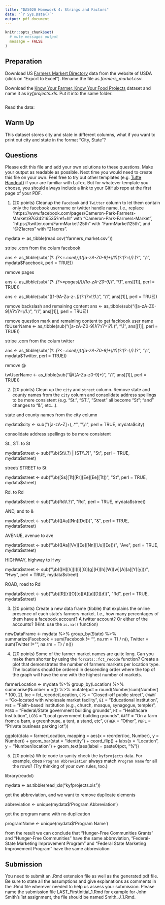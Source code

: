 ```yaml
---
title: "DA5020 Homework 4: Strings and Factors"
date: "`r Sys.Date()`"
output: pdf_document
---
```


```r
knitr::opts_chunk$set(
  # mute messages output
  message = FALSE
)
```

## Preparation

Download US [Farmers Markert Directory](https://www.ams.usda.gov/local-food-directories/farmersmarkets) data from the website of USDA (click on "Export to Excel"). Rename the file as _farmers_market.csv_.

Download the [Know Your Farmer, Know Your Food Projects](https://catalog.data.gov/dataset/know-your-farmer-know-your-food-projects) dataset and name it as _kyfprojects.xls_. Put it into the same folder.


```r

```

Read the data:


## Warm Up

This dataset stores city and state in different columns, what if you want to
print out city and state in the format "City, State"?


## Questions

Please edit this file and add your own solutions to these questions.
Make your output as readable as possible. Next time you would need to create this file on your own. Feel free to try out other templates (e.g. [Tufte Handout](http://rstudio.github.io/tufte/)) if your are familiar with LaTex. But for whatever template you choose, you should always include a link to your GitHub repo at the first page of your PDF.

1. (20 points) Cleanup the `Facebook` and `Twitter` column to let them contain only the facebook username or twitter handle name. I.e., replace "https://www.facebook.com/pages/Cameron-Park-Farmers-Market/97634216535?ref=hl" with "Cameron-Park-Farmers-Market", "https://twitter.com/FarmMarket125th" with "FarmMarket125th", and "\@21acres" with "21acres".

mydata <- as_tibble(read.csv("farmers_market.csv"))

stripe .com from the colum facebook

ans <- as_tibble(sub("(?:.*(?<=.com\\/))([a-zA-Z0-9]+\\/?)(?:(?=\\/).*)?", "\\1", 
                      mydata$Facebook, perl = TRUE))

remove pages

ans <- as_tibble(sub("(?:.*(?<=pages\\/))([a-zA-Z0-9]*)", "\\1", ans[[1]], perl = TRUE))

ans <- as_tibble(sub("([1-9A-Za-z-.]*)(?:(?=\\?).*)", "\\1", ans[[1]], perl = TRUE))

remove backslash and remaining content
ans <- as_tibble(sub("([a-zA-Z0-9]*)(?:(?=\\/).*)", "\\1", ans[[1]], perl = TRUE))

remove question mark and remaining content to get fackbook user name 
fbUserName <- as_tibble(sub("([a-zA-Z0-9]*)(?:(?=\\?).*)", "\\1", ans[[1]], perl = TRUE))



stripe .com from the colum twitter

ans <- as_tibble(sub("(?:.*(?<=.com\\/))([a-zA-Z0-9]+\\/?)(?:(?=\\/).*)?", "\\1", 
                      mydata$Twitter, perl = TRUE))

remove @

twUserName <- as_tibble(sub("@([A-Za-z0-9]+)", "\\1", ans[[1]], perl = TRUE))


2. (20 points) Clean up the `city` and `street` column. Remove state and county names from the `city` column and consolidate address spellings to be more consistent (e.g. "St.", "ST.", "Street" all become "St"; "and" changes to "&", etc...).

state and county names from the city column

mydata$city <- sub("([a-zA-Z]+),.*", "\\1", perl = TRUE, mydata$city)

consolidate address spellings to be more consistent

St., ST. to St

mydata$street <- sub("\\b(St\\.?) | (ST\\.?)", "St", perl = TRUE, mydata$street)

street/ STREET to St

mydata$street <- sub("\\b([Ss][Tt][Rr][Ee][Ee][Tt])", "St", perl = TRUE, mydata$street)

Rd. to Rd

mydata$street <- sub("\\b(Rd\\.?)", "Rd", perl = TRUE, mydata$street)

AND, and to &

mydata$street <- sub("\\b(([Aa][Nn][Dd]))", "&", perl = TRUE, mydata$street)

AVENUE, avenue to ave

mydata$street <- sub("\\b(([Aa][Vv][Ee][Nn][Uu][Ee]))", "Ave", perl = TRUE, mydata$street)

HIGHWAY, highway to Hwy

mydata$street <- sub("\\b(([H][h][I][i][G][g][H][h][W][w][A][a][Y][y]))", "Hwy", perl = TRUE, mydata$street)

ROAD, road to Rd

mydata$street <- sub("\\b([R][r][O][o][A][a][D][d])", "Rd", perl = TRUE, mydata$street)

3. (20 points) Create a new data frame (tibble) that explains the online presence of each state's farmers market. I.e., how many percentages of them have a facebook account? A twitter account? Or either of the accounts? (Hint: use the `is.na()` function)

newDataFrame <- mydata %>% group_by(State) %>% summarize(Facebook = sum(Facebook != "", 
            												na.rm = T) / n(), 
															Twitter = sum(Twitter != "", na.rm = T) / n())

4. (20 points) 
    Some of the farmer market names are quite long. Can you make them shorter by using the `forcats::fct_recode` function? Create a plot that demonstrates the number of farmers markets per location type. The locations should be ordered in descending order where the top of the graph will have the one with the highest number of markets.

farmerLocation <- mydata %>% group_by(Location) %>% summarise(Number = n()) %>% mutate(pct = round(Number/sum(Number) * 
                                                                                      100, 2), loc = fct_recode(Location, 
                                                                                                 				`CPS` = "Closed-off public street", 
                                                                                                                `CWWMF` = "Co-located with wholesale market facility", 
                                                                                                                `EI` = "Educational institution", 
                                                                                                                `FBI` = "Faith-based institution (e.g., church, mosque, synagogue, temple)", 
                                                                                                                `FGBG` = "Federal/State government building grounds", 
                                                                                                                `HI` = "Healthcare Institution", 
                                                                                                                `LGBG` = "Local government building grounds", 
                                                                                                                `OAFF` = "On a farm from: a barn, a greenhouse, a tent, a stand, etc", 
                                                                                                                `OTHER` = "Other",
                                                                                                                `PBPL` = "Private business parking lot"))


ggplot(data = farmerLocation, mapping = aes(x = reorder(loc, Number), y = Number)) + 
    geom_bar(stat = "identity") + coord_flip() + 
    labs(x = "Location", y = "Number/location") + 
    geom_text(aes(label = paste0(pct, "%"))

5. (20 points) Write code to sanity check the `kyfprojects` data. For example, does `Program Abbreviation` always match `Program Name` for all the rows? (Try thinking of your own rules, too.)

library(readxl)

mydata <- as.tibble(read_xls("kyfprojects.xls"))

get the abbreviation, and we want to remove duplicate elements

abbreviation <- unique(mydata$'Program Abbreviation')

get the program name with no duplication

programName <- unique(mydata$'Program Name')

from the result we can conclude that "Hunger-Free Communities Grants" and "Hunger-Free Communities"
have the same abbreviation, "Federal-State Marketing Improvement Program" and "Federal State Marketing Improvement Program"
have the same abbreviation

## Submission
You need to submit an .Rmd extension file as well as the generated pdf file. Be sure to state all the assumptions and give explanations as comments in the .Rmd file wherever needed to help us assess your submission. Please name the submission file LAST_FirstInitial_1.Rmd for example for John Smith's 1st assignment, the file should be named Smith_J_1.Rmd. 
